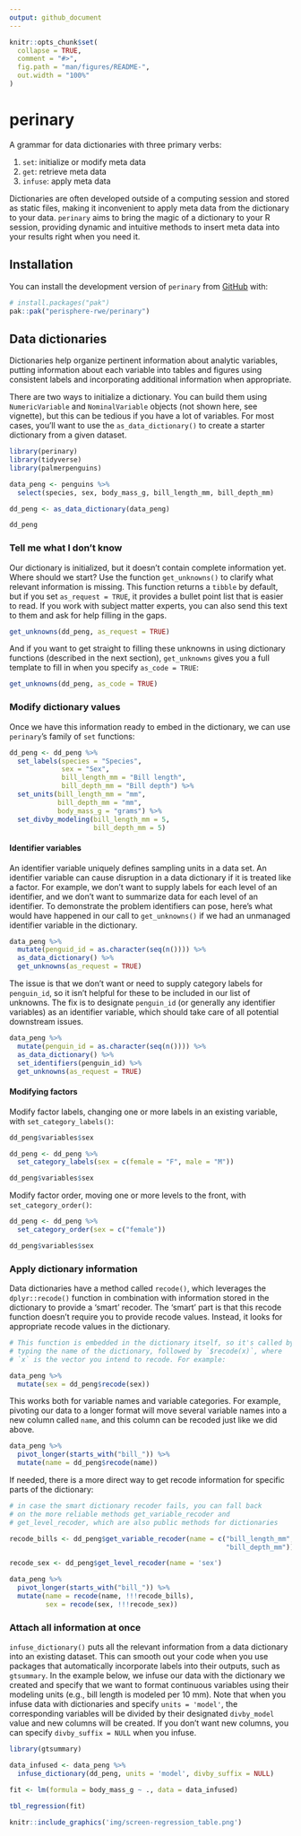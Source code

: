 ```yaml
---
output: github_document
---
```


<!-- README.md is generated from README.Rmd. Please edit that file -->

```r
knitr::opts_chunk$set(
  collapse = TRUE,
  comment = "#>",
  fig.path = "man/figures/README-",
  out.width = "100%"
)
```

# perinary

<!-- badges: start -->
<!-- badges: end -->

A grammar for data dictionaries with three primary verbs:

1. `set`: initialize or modify meta data
2. `get`: retrieve meta data
3. `infuse`: apply meta data

Dictionaries are often developed outside of a computing session and stored as static files, making it inconvenient to apply meta data from the dictionary to your data. `perinary` aims to bring the magic of a dictionary to your R session, providing dynamic and intuitive methods to insert meta data into your results right when you need it.

## Installation

You can install the development version of `perinary` from [GitHub](https://github.com/) with:

``` r
# install.packages("pak")
pak::pak("perisphere-rwe/perinary")
```

## Data dictionaries

Dictionaries help organize pertinent information about analytic variables, putting information about each variable into tables and figures using consistent labels and incorporating additional information when appropriate. 

There are two ways to initialize a dictionary. You can build them using `NumericVariable` and `NominalVariable` objects (not shown here, see vignette), but this can be tedious if you have a lot of variables. For most cases, you'll want to use the `as_data_dictionary()` to create a starter dictionary from a given dataset.

```r

library(perinary)
library(tidyverse)
library(palmerpenguins)

data_peng <- penguins %>% 
  select(species, sex, body_mass_g, bill_length_mm, bill_depth_mm)

dd_peng <- as_data_dictionary(data_peng)

dd_peng

```

### Tell me what I don't know

Our dictionary is initialized, but it doesn't contain complete information yet. Where should we start? Use the function `get_unknowns()` to clarify what relevant information is missing. This function returns a `tibble` by default, but if you set `as_request = TRUE`, it provides a bullet point list that is easier to read. If you work with subject matter experts, you can also send this text to them and ask for help filling in the gaps.

```r
get_unknowns(dd_peng, as_request = TRUE)
```

And if you want to get straight to filling these unknowns in using dictionary functions (described in the next section), `get_unknowns` gives you a full template to fill in when you specify `as_code = TRUE`:

```r
get_unknowns(dd_peng, as_code = TRUE)
```


### Modify dictionary values

Once we have this information ready to embed in the dictionary, we can use `perinary`'s family of `set` functions:

```r

dd_peng <- dd_peng %>% 
  set_labels(species = "Species",
             sex = "Sex",
             bill_length_mm = "Bill length",
             bill_depth_mm = "Bill depth") %>% 
  set_units(bill_length_mm = "mm",
            bill_depth_mm = "mm",
            body_mass_g = "grams") %>% 
  set_divby_modeling(bill_length_mm = 5,
                     bill_depth_mm = 5)

```

#### Identifier variables

An identifier variable uniquely defines sampling units in a data set. An identifier variable can cause disruption in a data dictionary if it is treated like a factor. For example, we don't want to supply labels for each level of an identifier, and we don't want to summarize data for each level of an identifier. To demonstrate the problem identifiers can pose, here's what would have happened in our call to `get_unknowns()` if we had an unmanaged identifier variable in the dictionary.

```r

data_peng %>% 
  mutate(penguid_id = as.character(seq(n()))) %>% 
  as_data_dictionary() %>% 
  get_unknowns(as_request = TRUE)

```

The issue is that we don't want or need to supply category labels for `penguin_id`, so it isn't helpful for these to be included in our list of unknowns. The fix is to designate `penguin_id` (or generally any identifier variables) as an identifier variable, which should take care of all potential downstream issues.

```r

data_peng %>% 
  mutate(penguin_id = as.character(seq(n()))) %>% 
  as_data_dictionary() %>% 
  set_identifiers(penguin_id) %>% 
  get_unknowns(as_request = TRUE)

```



#### Modifying factors

Modify factor labels, changing one or more labels in an existing variable, with `set_category_labels()`:

```r

dd_peng$variables$sex

dd_peng <- dd_peng %>% 
  set_category_labels(sex = c(female = "F", male = "M"))

dd_peng$variables$sex

```

Modify factor order, moving one or more levels to the front, with `set_category_order()`:

```r

dd_peng <- dd_peng %>% 
  set_category_order(sex = c("female"))

dd_peng$variables$sex

```

### Apply dictionary information

Data dictionaries have a method called `recode()`, which leverages the `dplyr::recode()` function in combination with information stored in the dictionary to provide a 'smart' recoder. The 'smart' part is that this recode function doesn't require you to provide recode values. Instead, it looks for appropriate recode values in the dictionary.

```r

# This function is embedded in the dictionary itself, so it's called by 
# typing the name of the dictionary, followed by `$recode(x)`, where 
# `x` is the vector you intend to recode. For example:

data_peng %>% 
  mutate(sex = dd_peng$recode(sex))

```

This works both for variable names and variable categories. For example, pivoting our data to a longer format will move several variable names into a new column called `name`, and this column can be recoded just like we did above.

```r

data_peng %>% 
  pivot_longer(starts_with("bill_")) %>% 
  mutate(name = dd_peng$recode(name))

```

If needed, there is a more direct way to get recode information for specific parts of the dictionary:

```r

# in case the smart dictionary recoder fails, you can fall back 
# on the more reliable methods get_variable_recoder and 
# get_level_recoder, which are also public methods for dictionaries

recode_bills <- dd_peng$get_variable_recoder(name = c("bill_length_mm",
                                                      "bill_depth_mm"))

recode_sex <- dd_peng$get_level_recoder(name = 'sex')

data_peng %>% 
  pivot_longer(starts_with("bill_")) %>% 
  mutate(name = recode(name, !!!recode_bills),
         sex = recode(sex, !!!recode_sex))

```

### Attach all information at once

`infuse_dictionary()` puts all the relevant information from a data dictionary into an existing dataset. This can smooth out your code when you use packages that automatically incorporate labels into their outputs, such as `gtsummary`. In the example below, we infuse our data with the dictionary we created and specify that we want to format continuous variables using their modeling units (e.g., bill length is modeled per 10 mm). Note that when you infuse data with dictionaries and specify `units = 'model'`, the corresponding variables will be divided by their designated `divby_model` value and new columns will be created. If you don't want new columns, you can specify `divby_suffix = NULL` when you infuse.

```r

library(gtsummary)

data_infused <- data_peng %>% 
  infuse_dictionary(dd_peng, units = 'model', divby_suffix = NULL)

fit <- lm(formula = body_mass_g ~ ., data = data_infused)

tbl_regression(fit)

```

```r
knitr::include_graphics('img/screen-regression_table.png')
```


